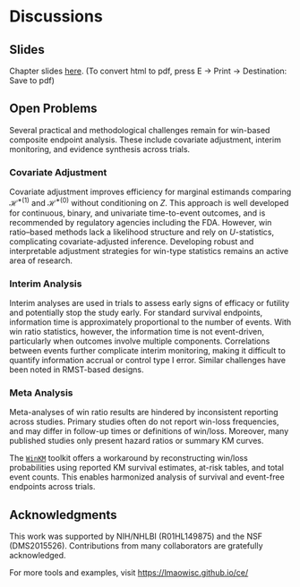 # Discussions

## Slides {.unnumbered}

Chapter slides [here](chap5.html){target="_blank"}. (To convert html to pdf, press E $\to$ Print $\to$ Destination: Save to pdf)

## Open Problems

Several practical and methodological challenges remain for win-based composite endpoint analysis. These include covariate adjustment, interim monitoring, and evidence synthesis across trials.

### Covariate Adjustment

Covariate adjustment improves efficiency for marginal estimands comparing $\mathcal H^{*(1)}$ and $\mathcal H^{*(0)}$ without conditioning on $Z$. This approach is well developed for continuous, binary, and univariate time-to-event outcomes, and is recommended by regulatory agencies including the FDA. However, win ratio–based methods lack a likelihood structure and rely on $U$-statistics, complicating covariate-adjusted inference. Developing robust and interpretable adjustment strategies for win-type statistics remains an active area of research.

### Interim Analysis

Interim analyses are used in trials to assess early signs of efficacy or futility and potentially stop the study early. For standard survival endpoints, information time is approximately proportional to the number of events. With win ratio statistics, however, the information time is not event-driven, particularly when outcomes involve multiple components. Correlations between events further complicate interim monitoring, making it difficult to quantify information accrual or control type I error. Similar challenges have been noted in RMST-based designs.

### Meta Analysis

Meta-analyses of win ratio results are hindered by inconsistent reporting across studies. Primary studies often do not report win-loss frequencies, and may differ in follow-up times or definitions of win/loss. Moreover, many published studies only present hazard ratios or summary KM curves.

The [`WinKM`](https://lmaowisc.github.io/winkm/) toolkit offers a workaround by reconstructing win/loss probabilities using reported KM survival estimates, at-risk tables, and total event counts. This enables harmonized analysis of survival and event-free endpoints across trials.


## Acknowledgments

This work was supported by NIH/NHLBI (R01HL149875) and the NSF (DMS2015526). Contributions from many collaborators are gratefully acknowledged.


For more tools and examples, visit [https://lmaowisc.github.io/ce/](https://lmaowisc.github.io/ce/)
